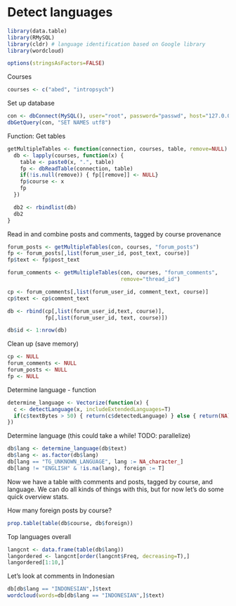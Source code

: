 # Detect languages

```r
library(data.table)
library(RMySQL)
library(cldr) # language identification based on Google library
library(wordcloud)

options(stringsAsFactors=FALSE)
```

Courses
```r
courses <- c("abed", "intropsych")
```

Set up database
```r
con <- dbConnect(MySQL(), user="root", password="passwd", host="127.0.0.1")
dbGetQuery(con, "SET NAMES utf8")
```

Function: Get tables 
```r
getMultipleTables <- function(connection, courses, table, remove=NULL) {
  db <- lapply(courses, function(x) {
    table <- paste0(x, ".", table)
    fp <- dbReadTable(connection, table)
    if(!is.null(remove)) { fp[[remove]] <- NULL}
    fp$course <- x
    fp
  })

  db2 <- rbindlist(db)
  db2
}
```

Read in and combine posts and comments, tagged by course provenance
```r
forum_posts <- getMultipleTables(con, courses, "forum_posts")
fp <- forum_posts[,list(forum_user_id, post_text, course)]
fp$text <- fp$post_text

forum_comments <- getMultipleTables(con, courses, "forum_comments",
                                    remove="thread_id")

cp <- forum_comments[,list(forum_user_id, comment_text, course)]
cp$text <- cp$comment_text

db <- rbind(cp[,list(forum_user_id,text, course)], 
            fp[,list(forum_user_id, text, course)])

db$id <- 1:nrow(db)
```

Clean up (save memory)
```r
cp <- NULL
forum_comments <- NULL
forum_posts <- NULL
fp <- NULL
```

Determine language - function
```r
determine_language <- Vectorize(function(x) { 
  c <- detectLanguage(x, includeExtendedLanguages=T)
  if(c$textBytes > 50) { return(c$detectedLanguage) } else { return(NA) }
})
```

Determine language (this could take a while! TODO: parallelize)
```r
db$lang <- determine_language(db$text)
db$lang <- as.factor(db$lang)
db[lang == "TG_UNKNOWN_LANGUAGE", lang := NA_character_]
db[lang != "ENGLISH" & !is.na(lang), foreign := T]
```

Now we have a table with comments and posts, tagged by course, and language. We can do all kinds of things with this, but for now let's do some quick overview stats.

How many foreign posts by course?
```r
prop.table(table(db$course, db$foreign))
```

Top languages overall
```r
langcnt <- data.frame(table(db$lang))
langordered <- langcnt[order(langcnt$Freq, decreasing=T),]
langordered[1:10,]
```

Let's look at comments in Indonesian
```r
db[db$lang == "INDONESIAN",]$text
wordcloud(words=db[db$lang == "INDONESIAN",]$text)
```